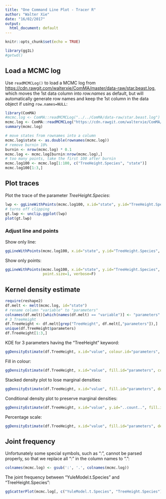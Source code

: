 ```yaml
---
title: "One Command Line Plot - Tracer R"
author: "Walter Xie"
date: "16/02/2017"
output:
  html_document: default
---
```


```r
knitr::opts_chunk$set(echo = TRUE)
```


```r
library(gg1L)
#getwd()
```

## Load a MCMC log

Use <code>readMCMCLog()</code> to load a MCMC log from <https://cdn.rawgit.com/walterxie/ComMA/master/data-raw/star.beast.log>, which  moves the 1st data column into *row.names* as default, but will automatically generate row names and keep the 1st column in the data object if using <code>row.names=NULL</code>:

<!--- replace ComMA to TracerR --->
```r
library(ComMA)
#mcmc.log <- ComMA::readMCMCLog("../../ComMA/data-raw/star.beast.log")
mcmc.log <- ComMA::readMCMCLog("https://cdn.rawgit.com/walterxie/ComMA/master/data-raw/star.beast.log")
summary(mcmc.log)
```

```r
# move states from rownames into a column
mcmc.log$state <- as.double(rownames(mcmc.log))
# remove burnin 10% 
burnin <- nrow(mcmc.log) * 0.1
mcmc.log <- mcmc.log[burnin:nrow(mcmc.log),]
# too many points, take the first 100 after burnin
mcmc.log100 <- mcmc.log[1:100, c("TreeHeight.Species", "state")]
mcmc.log100[1:3,]
```

## Plot traces

Plot the trace of the parameter *TreeHeight.Species*:

```r
lwp <- ggLineWithPoints(mcmc.log100, x.id="state", y.id="TreeHeight.Species", verbose=F)
# turns off clipping
gt.lwp <- unclip.ggplot(lwp) 
plot(gt.lwp)
```

### Adjust line and points

Show only line:

```r
ggLineWithPoints(mcmc.log100, x.id="state", y.id="TreeHeight.Species", line.or.point=1, verbose=F)
```                 
                 
Show only points:

```r
ggLineWithPoints(mcmc.log100, x.id="state", y.id="TreeHeight.Species", line.or.point=2, 
                 point.size=1, verbose=F)
```

## Kernel density estimate

```r
require(reshape2)
df.melt <- melt(mcmc.log, id="state")
# rename column "variable" to "parameters"
colnames(df.melt)[which(names(df.melt) == "variable")] <- "parameters"
# 3 TreeHeight
df.TreeHeight <- df.melt[grep("TreeHeight", df.melt[,"parameters"]),]
unique(df.TreeHeight$parameters)
df.TreeHeight[1:3,]
```

KDE for 3 parameters having the "TreeHeight" keyword:

```r
ggDensityEstimate(df.TreeHeight, x.id="value", colour.id="parameters", verbose=F)
```

Fill in colour:

```r
ggDensityEstimate(df.TreeHeight, x.id="value", fill.id="parameters", colour.id="parameters", verbose=F)
```

Stacked density plot to lose marginal densities:

```r
ggDensityEstimate(df.TreeHeight, x.id="value", fill.id="parameters", density.pos="stack", density.alpha=1, verbose=F)
```

Conditional density plot to preserve marginal densities:

```r
ggDensityEstimate(df.TreeHeight, x.id="value", y.id="..count..", fill.id="parameters", density.pos="stack", density.alpha=1, verbose=F)
```                  
                  
Percentage scale:

```r
ggDensityEstimate(df.TreeHeight, x.id="value", fill.id="parameters", density.pos="fill", density.alpha=1, verbose=F)        
```                  
                  
## Joint frequency 

Unfortunately some special symbols, such as ":", cannot be parsed properly, so that we replace all ":" in the column names to ".":

```r
colnames(mcmc.log) <- gsub(':', '.', colnames(mcmc.log))
```

The joint frequency between "YuleModel.t.Species" and "TreeHeight.Species":

```r
ggScatterPlot(mcmc.log[, c("YuleModel.t.Species", "TreeHeight.Species")], x.id="YuleModel.t.Species", y.id="TreeHeight.Species", title="", point.size=1, point.alpha=0.5, verbose=F)
```







